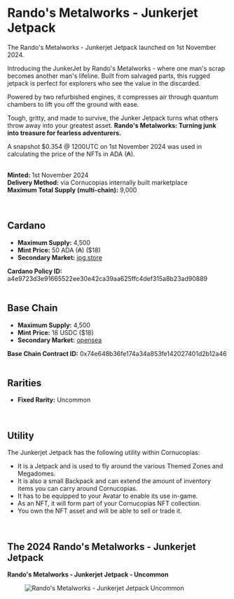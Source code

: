 # Rando's Metalworks - Junkerjet Jetpack  

The Rando's Metalworks - Junkerjet Jetpack launched on 1st November 2024.  

Introducing the JunkerJet by Rando's Metalworks - where one man's scrap becomes another man's lifeline. Built from salvaged parts, this rugged jetpack is perfect for explorers who see the value in the discarded.  

Powered by two refurbished engines, it compresses air through quantum chambers to lift you off the ground with ease.  

Tough, gritty, and made to survive, the Junker Jetpack turns what others throw away into your greatest asset. **Rando's Metalworks: Turning junk into treasure for fearless adventurers.**  

<div className="note-box">
  A snapshot $0.354 @ 1200UTC on 1st November 2024 was used in calculating the price of the NFTs in ADA (₳).
</div>  

</br>

**Minted:** 1st November 2024  
**Delivery Method:** via Cornucopias internally built marketplace  
**Maximum Total Supply (multi-chain):** 9,000  

</br>

## Cardano  

- **Maximum Supply:** 4,500  
- **Mint Price:** 50 ADA (₳) ($18)  
- **Secondary Market:** [jpg.store](https://www.jpg.store/collection/cornucopias-randos-metalworks-junkerjet)  

<div className="note-box success transparent">
  <b>Cardano Policy ID:</b> a4e9723d3e91665522ee30e42ca39aa625ffc4def315a8b23ad90889
</div>  

</br>

## Base Chain  

- **Maximum Supply:** 4,500  
- **Mint Price:** 18 USDC ($18)  
- **Secondary Market:** [opensea](https://opensea.io/collection/rando-s-metalworks-junkerjet)  

<div className="note-box success transparent">
  <b>Base Chain Contract ID:</b> 0x74e648b36fe174a34a853fe142027401d2b12a46
</div>  

</br>

## Rarities  

- **Fixed Rarity:** <span className="rarity-uncommon">Uncommon</span>  

</br>

## Utility  

The Junkerjet Jetpack has the following utility within Cornucopias:  

<ul className="styled-list">
  <li>It is a Jetpack and is used to fly around the various Themed Zones and Megadomes.</li>
  <li>It is also a small Backpack and can extend the amount of inventory items you can carry around Cornucopias.</li>
  <li>It has to be equipped to your Avatar to enable its use in-game.</li>
  <li>As an NFT, it will form part of your Cornucopias NFT collection.</li>
  <li>You own the NFT asset and will be able to sell or trade it.</li>
</ul>  

</br>

## The 2024 Rando's Metalworks - Junkerjet Jetpack  

**Rando's Metalworks - Junkerjet Jetpack - Uncommon**  
<figure className="img-center">
  <img src="/images/nfts/packs/randos-metalworks/uncommon.avif" alt="Rando's Metalworks - Junkerjet Jetpack Uncommon" />
</figure>  
